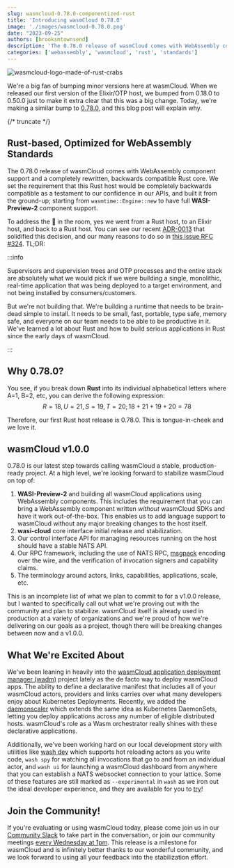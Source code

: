 ```yaml
---
slug: wasmcloud-0.78.0-componentized-rust
title: 'Introducing wasmCloud 0.78.0'
image: './images/wasmcloud-0.78.0.png'
date: "2023-09-25"
authors: [brooksmtownsend]
description: 'The 0.78.0 release of wasmCloud comes with WebAssembly component support and a completely rewritten, backwards compatible Rust core.'
categories: ['webassembly', 'wasmcloud', 'rust', 'standards']
---
```


![wasmcloud-logo-made-of-rust-crabs](./images/wasmcloud-0.78.0.png)

We're a big fan of bumping minor versions here at wasmCloud. When we released our first version of the Elixir/OTP host, we bumped from 0.18.0 to 0.50.0 just to make it extra clear that this was a big change. Today, we're making a similar bump to [0.78.0](https://github.com/wasmCloud/wasmCloud/releases/tag/v0.78.0), and this blog post will explain why.

{/* truncate */}

## Rust-based, Optimized for WebAssembly Standards

The 0.78.0 release of wasmCloud comes with WebAssembly component support and a completely rewritten, backwards compatible Rust core. We set the requirement that this Rust host would be completely backwards compatible as a testament to our confidence in our APIs, and built it from the ground-up; starting from `wasmtime::Engine::new` to have full **WASI-Preview-2** component support.

To address the 🐘 in the room, yes we went from a Rust host, to an Elixir host, and back to a Rust host. You can see our recent [ADR-0013](https://github.com/wasmCloud/wasmCloud/blob/main/adr/0013-transition-feature-focus-to-rust.md) that solidified this decision, and our many reasons to do so in [this issue RFC #324](https://github.com/wasmCloud/wasmCloud/issues/324). TL;DR:

:::info

Supervisors and supervision trees and OTP processes and the entire stack are absolutely what we would pick if we were building a single, monolithic, real-time application that was being deployed to a target environment, and not being installed by consumers/customers.

But we're not building that. We're building a runtime that needs to be brain-dead simple to install. It needs to be small, fast, portable, type safe, memory safe, and everyone on our team needs to be able to be productive in it. We've learned a lot about Rust and how to build serious applications in Rust since the early days of wasmCloud.

:::

## Why 0.78.0?

You see, if you break down **Rust** into its individual alphabetical letters where A=1, B=2, etc, you can derive the following expression:
$$R = 18, U = 21, S = 19, T = 20; 18 + 21 + 19 + 20 = 78$$

Therefore, our first Rust host release is 0.78.0. This is tongue-in-cheek and we love it.

## wasmCloud v1.0.0

0.78.0 is our latest step towards calling wasmCloud a stable, production-ready project. At a high level, we're looking forward to stabilize wasmCloud on top of:

1. **WASI-Preview-2** and building all wasmCloud applications using WebAssembly components. This includes the requirement that you can bring a WebAssembly component written _without_ wasmCloud SDKs and have it work out-of-the-box. This enables us to add language support to wasmCloud without any major breaking changes to the host itself.
2. **wasi-cloud** core interface initial release and stabilization.
3. Our control interface API for managing resources running on the host should have a stable NATS API.
4. Our RPC framework, including the use of NATS RPC, [msgpack](https://msgpack.org/index.html) encoding over the wire, and the verification of invocation signers and capability claims.
5. The terminology around actors, links, capabilities, applications, scale, etc.

This is an incomplete list of what we plan to commit to for a v1.0.0 release, but I wanted to specifically call out what we're proving out with the community and plan to stabilize. wasmCloud itself is already used in production at a variety of organizations and we're proud of how we're delivering on our goals as a project, though there will be breaking changes between now and a v1.0.0.

## What We're Excited About

We've been leaning in heavily into the [wasmCloud application deployment manager (wadm)](https://github.com/wasmcloud/wadm) project lately as the de facto way to deploy wasmCloud apps. The ability to define a declarative manifest that includes all of your wasmCloud actors, providers and links carries over what many developers enjoy about Kubernetes Deployments. Recently, we added the [daemonscaler](https://github.com/wasmCloud/wadm/releases/tag/v0.6.0) which extends the same idea as Kubernetes DaemonSets, letting you deploy applications across any number of eligible distributed hosts. wasmCloud's role as a Wasm orchestrator really shines with these declarative applications.

Additionally, we've been working hard on our local development story with utilities like [wash dev](https://wasmcloud.com/docs/fundamentals/actors/create-actor/update#wash-dev) which supports hot reloading actors as you write code, `wash spy` for watching all invocations that go to and from an individual actor, and `wash ui` for launching a wasmCloud dashboard from anywhere that you can establish a NATS websocket connection to your lattice. Some of these features are still marked as `--experimental` in `wash` as we iron out the ideal developer experience, and they are available for you to [try](https://wasmcloud.com/docs/installation)!

## Join the Community!

If you're evaluating or using wasmCloud today, please come join us in our [Community Slack](https://slack.wasmcloud.com/) to take part in the conversation, or join our community meetings [every Wednesday at 1pm](https://calendar.google.com/calendar/u/0/embed?src=c_6cm5hud8evuns4pe5ggu3h9qrs@group.calendar.google.com). This release is a milestone for wasmCloud and is infinitely better thanks to our wonderful community, and we look forward to using all your feedback into the stabilization effort.
